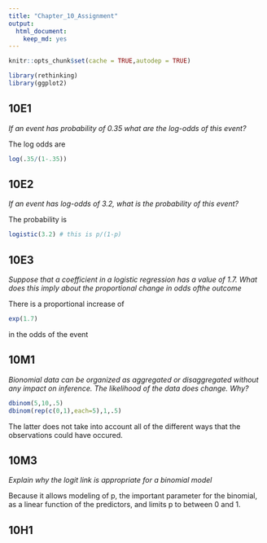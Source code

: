 ```yaml
---
title: "Chapter_10_Assignment"
output: 
  html_document: 
    keep_md: yes
---
```


```r
knitr::opts_chunk$set(cache = TRUE,autodep = TRUE)
```

```r
library(rethinking)
library(ggplot2)
```


## 10E1
_If an event has probability of 0.35 what are the log-odds of this event?_

The log odds are 
```r
log(.35/(1-.35))
```

## 10E2
_If an event has log-odds of 3.2, what is the probability of this event?_

The probability is
```r
logistic(3.2) # this is p/(1-p)
```

## 10E3
_Suppose that a coefficient in a logistic regression has a value of 1.7.  What does this imply about the proportional change in odds ofthe outcome_

There is a proportional increase of
```r
exp(1.7)
```
in the odds of the event

## 10M1
_Bionomial data can be organized as aggregated or disaggregated without any impact on inference.  The likelihood of the data does change.  Why?_

```r
dbinom(5,10,.5)
dbinom(rep(c(0,1),each=5),1,.5)
```

The latter does not take into account all of the different ways that the observations could have occured.

## 10M3
_Explain why the logit link is appropriate for a binomial model_

Because it allows modeling of p, the important parameter for the binomial, as a linear function of the predictors, and limits p to between 0 and 1.

## 10H1

